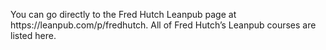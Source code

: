 
You can go directly to the Fred Hutch Leanpub page at https://leanpub.com/p/fredhutch. All of Fred Hutch's Leanpub courses are listed here.
